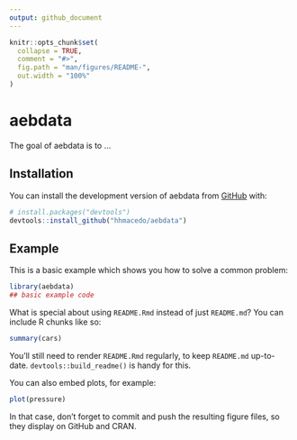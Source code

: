 ```yaml
---
output: github_document
---
```


<!-- README.md is generated from README.Rmd. Please edit that file -->

```r
knitr::opts_chunk$set(
  collapse = TRUE,
  comment = "#>",
  fig.path = "man/figures/README-",
  out.width = "100%"
)
```

# aebdata

<!-- badges: start -->
<!-- badges: end -->

The goal of aebdata is to ...

## Installation

You can install the development version of aebdata from [GitHub](https://github.com/) with:

``` r
# install.packages("devtools")
devtools::install_github("hhmacedo/aebdata")
```

## Example

This is a basic example which shows you how to solve a common problem:

```r
library(aebdata)
## basic example code
```

What is special about using `README.Rmd` instead of just `README.md`? You can include R chunks like so:

```r
summary(cars)
```

You'll still need to render `README.Rmd` regularly, to keep `README.md` up-to-date. `devtools::build_readme()` is handy for this.

You can also embed plots, for example:

```r
plot(pressure)
```

In that case, don't forget to commit and push the resulting figure files, so they display on GitHub and CRAN.

